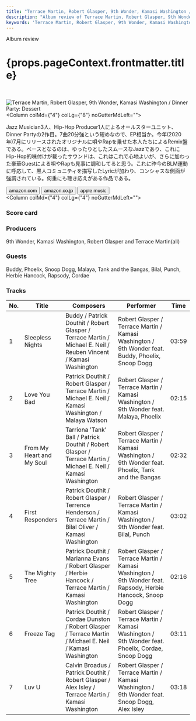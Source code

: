 ```yaml
---
title: "Terrace Martin, Robert Glasper, 9th Wonder, Kamasi Washington / Dinner Party: Dessert"
description: "Album review of Terrace Martin, Robert Glasper, 9th Wonder, Kamasi Washington / Dinner Party: Dessert"
keywords: 'Terrace Martin, Robert Glasper, 9th Wonder, Kamasi Washington, Dinner Party: Dessert, Dinner Party'
---
```




<p className="largeP">Album review</p>
<h1 className="h1--no--margin">{props.pageContext.frontmatter.title}</h1>

<br/>
<Row  className="image-card-group">
	<Column colMd={"3"} colLg={"4"} noGutterMdLeft="">
       <ImageCard>

![Terrace Martin, Robert Glasper, 9th Wonder, Kamasi Washington / Dinner Party: Dessert](../../images/cd/martinglasperwonderwashington1L.jpg) 
</ImageCard>
	</Column>
	<Column colMd={"4"} colLg={"8"} noGutterMdLeft="">
	<p>
	Jazz Musician3人、Hip-Hop Producer1人によるオールスターユニット、Dinner Partyの2作目。7曲20分強という短めなので、EP相当か。今年(2020年)7月にリリースされたオリジナルに唄やRapを乗せた本人たちによるRemix盤である。ベースとなるのは、ゆったりとしたスムースなJazzであり、これにHip-Hop的味付けが載ったサウンドは、これはこれで心地よいが、さらに加わった豪華Guestによる唄やRapも見事に調和してると思う。これに昨今のBLM運動に呼応して、黒人コミュニティを描写したLyricが加わり、コンシャスな側面が強調されている。何重にも聴き応えがある作品である。
	</p>
	<div>
	  <Button href="https://amzn.to/39PDJjS" kind="primary" size="small" renderIcon={ArrowUpRight24}>
      amazon.com
    </Button>
    <Button href="https://amzn.to/37FT1VY" kind="secondary" size="small" renderIcon={ArrowUpRight24}>
      amazon.co.jp
    </Button>
		<Button href="https://apple.co/2VLWYTh" kind="tertiary" size="small" renderIcon={ArrowUpRight24}>
      apple music
    </Button>
	</div>
	</Column>
</Row>
<Row >
	<Column colMd={"4"} colLg={"4"} noGutterMdLeft="">
<div>
  <h3>Score card</h3>
	<SliderJS1 value="4" />
  <SliderJS2 value="2" />
	<SliderJS3 value="1" />
  <SliderJS4 value="9" />
</div>
</Column>
<Column colMd={"8"} colLg={"8"} noGutterMdLeft="">
<div>
<h3>Producers</h3>
<p>
	9th Wonder, Kamasi Washington, Robert Glasper and Terrace Martin(all)
</p>
<h3>Guests</h3>
<p>
	Buddy, Phoelix, Snoop Dogg, Malaya, Tank and the Bangas, Bilal, Punch, Herbie Hancock, Rapsody, Cordae
</p>
</div>
</Column>
</Row>

<h3>Tracks</h3>

| No.	|	 Title                   	|	 Composers                                                                                                       |	 Performer                                                                                                |	 Time	|
| --- |	-------------------------	| ---------------------------------------------------------------------------------------------------------------- | ---------------------------------------------------------------------------------------------------------- | ----- |
|	1	  |	Sleepless Nights         	| Buddy / Patrick Douthit / Robert Glasper / Terrace Martin / Michael E. Neil / Reuben Vincent / Kamasi Washington | Robert Glasper / Terrace Martin / Kamasi Washington / 9th Wonder feat. Buddy, Phoelix, Snoop Dogg         	|	03:59 |
|	2	  |	Love You Bad             	| Patrick Douthit / Robert Glasper / Terrace Martin / Michael E. Neil / Kamasi Washington / Malaya Watson          | Robert Glasper / Terrace Martin / Kamasi Washington / 9th Wonder feat. Malaya, Phoelix                    	|	02:15 |
|	3	  |	From My Heart and My Soul	| Tarriona 'Tank' Ball / Patrick Douthit / Robert Glasper / Terrace Martin / Michael E. Neil / Kamasi Washington   | Robert Glasper / Terrace Martin / Kamasi Washington / 9th Wonder feat. Phoelix, Tank and the Bangas       	|	02:32 |
|	4	  |	First Responders         	| Patrick Douthit / Robert Glasper / Terrence Henderson / Terrace Martin / Bilal Oliver / Kamasi Washington        | Robert Glasper / Terrace Martin / Kamasi Washington / 9th Wonder feat. Bilal, Punch                       	|	03:02 |
|	5	  |	The Mighty Tree          	| Patrick Douthit / Marlanna Evans / Robert Glasper / Herbie Hancock / Terrace Martin / Kamasi Washington          | Robert Glasper / Terrace Martin / Kamasi Washington / 9th Wonder feat. Rapsody, Herbie Hancock, Snoop Dogg	|	02:16 |
|	6	  |	Freeze Tag               	| Patrick Douthit / Cordae Dunston / Robert Glasper / Terrace Martin / Michael E. Neil / Kamasi Washington         | Robert Glasper / Terrace Martin / Kamasi Washington / 9th Wonder feat. Phoelix, Cordae, Snoop Dogg        	|	03:11 |
|	7	  |	Luv U                    	| Calvin Broadus / Patrick Douthit / Robert Glasper / Alex Isley / Terrace Martin / Kamasi Washington              | Robert Glasper / Terrace Martin / Kamasi Washington / 9th Wonder feat. Snoop Dogg, Alex Isley             	|	03:18 |
